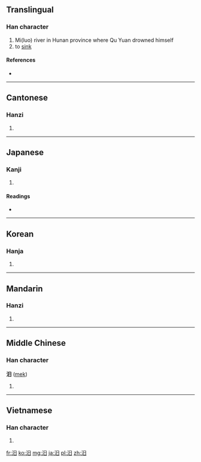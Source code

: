 ==Translingual==

===Han character===
{{Han char|rn=85|rad=水|as=04|sn=7|four=3610<sub>0</sub>|canj=水日 (EA)}}

# Mi(luo) river in Hunan province where Qu Yuan drowned himself
# to [[sink]]

====References====
* {{Han ref|kx=0607.090|dkj=17152|dj=1000.100|hdz=31564.020|uh=6C68|ud=27752|bh=A851|bd=43089}}

----

==Cantonese==

===Hanzi===
{{yue-hanzi|jyut=|y=mik6}}

# {{defn|lang=yue|sort=水04}}

----

==Japanese==

===Kanji===
{{ja-kanji|grade=|rs=水04}}

# {{defn|lang=ja|sort=水04}}

====Readings====
* {{ja-readings|on=[[べき]] (beki), [[こつ]] (kotsu)|kun=[[しずむ]] (shizumu)}}

----

==Korean==

===Hanja===
{{ko-hanja|hangeul=[[멱]], [[골]]|eumhun=|rv=myeok, gol|mr=myŏk, kol|y=myek, kol}}

# {{defn|lang=ko|sort=水04}}

----

==Mandarin==

===Hanzi===
{{cmn-hanzi|pin=[[mì]] ([[mi4]])|wg=mi<sup>4</sup>}}

# {{defn|lang=cmn|sort=水04}}

----

==Middle Chinese==

===Han character===
'''汨''' ([[mek]])

# {{defn|lang=zhx-mid|sort=水04}}

----

==Vietnamese==

===Han character===
{{vi-hantu|[[mịch]], [[nhặt]], [[cốt]]|rs=水04}}

# {{defn|lang=vi|sort=水04}}

[[fr:汨]]
[[ko:汨]]
[[mg:汨]]
[[ja:汨]]
[[pl:汨]]
[[zh:汨]]